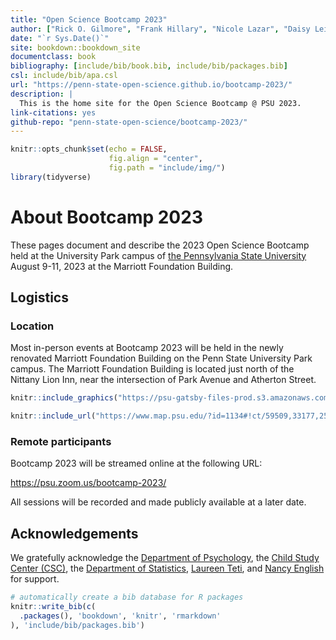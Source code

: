```yaml
--- 
title: "Open Science Bootcamp 2023"
author: ["Rick O. Gilmore", "Frank Hillary", "Nicole Lazar", "Daisy Lei", "David McManus", "Hollie Mullin", "Alaina Pearce", "Jenae Neiderhiser", "Briana Wham"]
date: "`r Sys.Date()`"
site: bookdown::bookdown_site
documentclass: book
bibliography: [include/bib/book.bib, include/bib/packages.bib]
csl: include/bib/apa.csl
url: "https://penn-state-open-science.github.io/bootcamp-2023/"
description: |
  This is the home site for the Open Science Bootcamp @ PSU 2023.
link-citations: yes
github-repo: "penn-state-open-science/bootcamp-2023/"
---
```


```r
knitr::opts_chunk$set(echo = FALSE,
                      fig.align = "center",
                      fig.path = "include/img/")
library(tidyverse)
```

# About Bootcamp 2023 {-}

These pages document and describe the 2023 Open Science Bootcamp held at the University Park campus of [the Pennsylvania State University](https://www.psu.edu) August 9-11, 2023 at the Marriott Foundation Building.

## Logistics {-}

### Location {-}

Most in-person events at Bootcamp 2023 will be held in the newly renovated Marriott Foundation Building on the Penn State University Park campus.
The Marriott Foundation Building is located just north of the Nittany Lion Inn, near the intersection of Park Avenue and Atherton Street.

```r
knitr::include_graphics("https://psu-gatsby-files-prod.s3.amazonaws.com/s3fs-public/styles/4_3_2000w/public/Oak%20Building.jpeg?h=71976bb4&itok=AOCn0pbO")
```

```r
knitr::include_url("https://www.map.psu.edu/?id=1134#!ct/59509,33177,25403,26748,26749,26750,27255?m/336393?s/", height = "400px")
```

### Remote participants {-}

Bootcamp 2023 will be streamed online at the following URL:

<https://psu.zoom.us/bootcamp-2023/>

All sessions will be recorded and made publicly available at a later date.

## Acknowledgements {-}

We gratefully acknowledge the [Department of Psychology](http://psych.la.psu.edu), the [Child Study Center (CSC)](https://csc.la.psu.edu), the [Department of Statistics](https://science.psu.edu/stat), [Laureen Teti](https://psych.la.psu.edu/directory/laureen-teti-ph-d), and [Nancy English](https://psych.la.psu.edu/directory/nec101) for support.

```r
# automatically create a bib database for R packages
knitr::write_bib(c(
  .packages(), 'bookdown', 'knitr', 'rmarkdown'
), 'include/bib/packages.bib')
```
